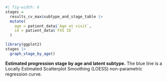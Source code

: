 
::: {#suppfig-stage-by-age}

```r
#| fig-width: 6
stages =
  results_cv_max$subtype_and_stage_table |>
  mutate(
    age = patient_data$`Age at visit`,
    id = patient_data$`FXS ID`
  )

library(ggplot2)
stages |>
  graph_stage_by_age()

```

**Estimated progression stage by age and latent subtype.**
The blue line is a Locally Estimated Scatterplot Smoothing (LOESS)
non-parametric regression curve.

:::
